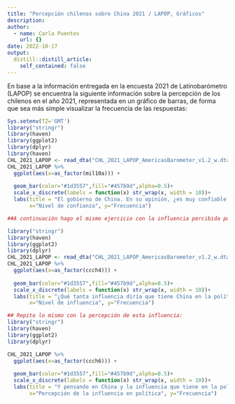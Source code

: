 ```yaml
---
title: "Percepción chilenos sobre China 2021 / LAPOP, Gráficos"
description: 
author:
  - name: Carla Puentes
    url: {}
date: 2022-10-17
output:
  distill::distill_article:
    self_contained: false
---
```


En base a la información entregada en la encuesta 2021 de Latinobarómetro (LAPOP) se encuentra la siguiente información sobre la percepción de los chilenos en el año 2021, representada en un gráfico de barras, de forma que sea más simple visualizar la frecuencia de las respuestas:

```r
Sys.setenv(TZ='GMT')
library("stringr")   
library(haven)
library(ggplot2)
library(dplyr)
library(haven)
CHL_2021_LAPOP <- read_dta("CHL_2021_LAPOP_AmericasBarometer_v1.2_w.dta")
CHL_2021_LAPOP %>% 
  ggplot(aes(x=as_factor(mil10a))) +
  
  geom_bar(color="#1d3557",fill="#457b9d",alpha=0.5)+
  scale_x_discrete(labels = function(x) str_wrap(x, width = 10))+
  labs(title = "El gobierno de China. En su opinión, ¿es muy confiable, algo confiable, poco confiable, nada confiable, o no tiene opinión?",
       x="Nivel de confianza", y="Frecuencia")
```

```r

##A continuación hago el mismo ejercicio con la influencia percibida por chilenos de China sobre la política chilena:

library("stringr")   
library(haven)
library(ggplot2)
library(dplyr)
CHL_2021_LAPOP <- read_dta("CHL_2021_LAPOP_AmericasBarometer_v1.2_w.dta")
CHL_2021_LAPOP %>% 
  ggplot(aes(x=as_factor(ccch4))) +
  
  geom_bar(color="#1d3557",fill="#457b9d",alpha=0.5)+
  scale_x_discrete(labels = function(x) str_wrap(x, width = 10))+
  labs(title = "¿Qué tanta influencia diría que tiene China en la política de Chile?",
       x="Nivel de influencia", y="Frecuencia")
```

```r

## Repito lo mismo con la percepción de esta influencia:
library("stringr")   
library(haven)
library(ggplot2)
library(dplyr)

CHL_2021_LAPOP %>% 
  ggplot(aes(x=as_factor(ccch6))) +
  
  geom_bar(color="#1d3557",fill="#457b9d",alpha=0.5)+
  scale_x_discrete(labels = function(x) str_wrap(x, width = 10))+
  labs(title = "Y pensando en China y la influencia que tiene en la política de Chile. ¿Cree usted que esa influencia es...",
       x="Percepción de la influencia en política", y="Frecuencia")
```
